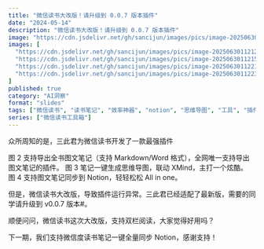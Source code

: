 ```yaml
---
title: "微信读书大改版！请升级到 0.0.7 版本插件"
date: "2024-05-14"
description: "微信读书大改版！请升级到 0.0.7 版本插件"
image: "https://cdn.jsdelivr.net/gh/sancijun/images/pics/image-20250630112126960.png"
images: [
  "https://cdn.jsdelivr.net/gh/sancijun/images/pics/image-20250630112126960.png",
  "https://cdn.jsdelivr.net/gh/sancijun/images/pics/image-20250630112151156.png",
  "https://cdn.jsdelivr.net/gh/sancijun/images/pics/image-20250630112211559.png",
  "https://cdn.jsdelivr.net/gh/sancijun/images/pics/image-20250630112236054.png"
]
published: true
category: "AI洞察"
format: "slides"
tags: ["微信读书", "读书笔记", "效率神器", "notion", "思维导图", "工具", "插件"]
series: ["微信读书工具箱"]
---
```


众所周知的是，三此君为微信读书开发了一款最强插件
	
图 2 支持导出全书图文笔记（支持 Markdown/Word 格式），全网唯一支持导出图文笔记的插件。
图 3 笔记一键生成思维导图，联动 XMind，主打一个炫酷。
图 4 支持图文笔记同步到 Notion，轻轻松松 All in one。
	
但是，微信读书大改版，导致插件运行异常。三此君已经适配了最新版，需要的同学请升级到 v0.0.7 版本#。
	
顺便问问，微信读书这次大改版，支持双栏阅读，大家觉得好用吗？
	
下一期，我们支持微信度读书笔记一键全量同步 Notion，感谢支持！